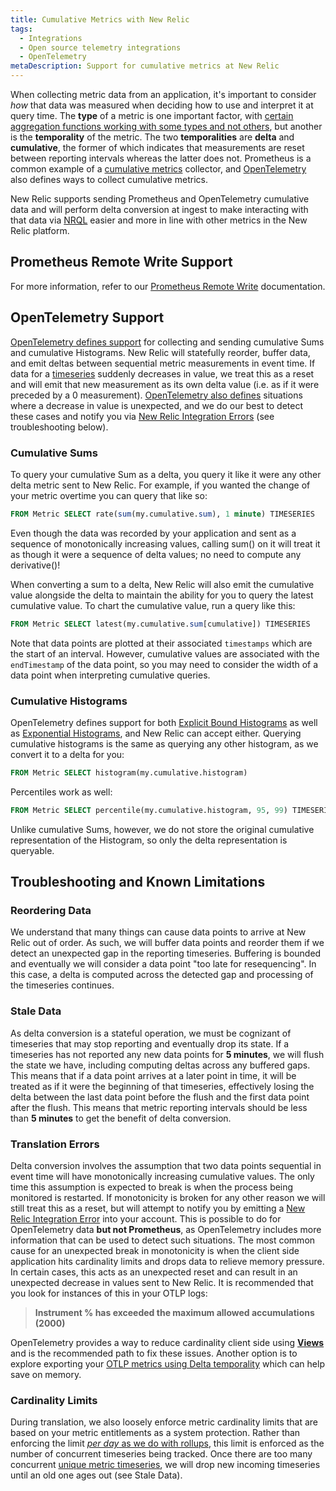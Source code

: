 ```yaml
---
title: Cumulative Metrics with New Relic
tags:
  - Integrations
  - Open source telemetry integrations
  - OpenTelemetry
metaDescription: Support for cumulative metrics at New Relic
---
```



When collecting metric data from an application, it's important to consider _how_ that data was measured when deciding how to use and interpret it at query time. The **type** of a metric is one important factor, with [certain aggregation functions working with some types and not others]([url](https://docs.newrelic.com/docs/data-apis/understand-data/metric-data/query-metric-data-type/#view-and-query)), but another is the **temporality** of the metric. The two **temporalities** are **delta** and **cumulative**, the former of which indicates that measurements are reset between reporting intervals whereas the latter does not. Prometheus is a common example of a [cumulative metrics](https://prometheus.io/docs/concepts/metric_types/) collector, and [OpenTelemetry](https://opentelemetry.io/docs/reference/specification/metrics/data-model/#temporality) also defines ways to collect cumulative metrics. 

New Relic supports sending Prometheus and OpenTelemetry cumulative data and will perform delta conversion at ingest to make interacting with that data via [NRQL](https://docs.newrelic.com/docs/query-your-data/nrql-new-relic-query-language/get-started/introduction-nrql-new-relics-query-language/) easier and more in line with other metrics in the New Relic platform. 

## Prometheus Remote Write Support

For more information, refer to our [Prometheus Remote Write](https://docs.newrelic.com/docs/infrastructure/prometheus-integrations/get-started/send-prometheus-metric-data-new-relic/) documentation.

## OpenTelemetry Support

[OpenTelemetry defines support](https://opentelemetry.io/docs/reference/specification/metrics/data-model/#metric-points) for collecting and sending cumulative Sums and cumulative Histograms. New Relic will statefully reorder, buffer data, and emit deltas between sequential metric measurements in event time. If data for a [timeseries](https://opentelemetry.io/docs/reference/specification/metrics/data-model/#timeseries-model) suddenly decreases in value, we treat this as a reset and will emit that new measurement as its own delta value (i.e. as if it were preceded by a 0 measurement). [OpenTelemetry also defines](https://opentelemetry.io/docs/reference/specification/metrics/data-model/#resets-and-gaps) situations where a decrease in value is unexpected, and we do our best to detect these cases and notify you via [New Relic Integration Errors](https://docs.newrelic.com/docs/data-apis/manage-data/nrintegrationerror/) (see troubleshooting below).

### Cumulative Sums

To query your cumulative Sum as a delta, you query it like it were any other delta metric sent to New Relic. For example, if you wanted the change of your metric overtime you can query that like so:

```sql
FROM Metric SELECT rate(sum(my.cumulative.sum), 1 minute) TIMESERIES
```

Even though the data was recorded by your application and sent as a sequence of monotonically increasing values, calling sum() on it will treat it as though it were a sequence of delta values; no need to compute any derivative()!

When converting a sum to a delta, New Relic will also emit the cumulative value alongside the delta to maintain the ability for you to query the latest cumulative value. To chart the cumulative value, run a query like this:

```sql
FROM Metric SELECT latest(my.cumulative.sum[cumulative]) TIMESERIES
```

Note that data points are plotted at their associated `timestamps` which are the start of an interval. However, cumulative values are associated with the `endTimestamp` of the data point, so you may need to consider the width of a data point when interpreting cumulative queries.


### Cumulative Histograms

OpenTelemetry defines support for both [Explicit Bound Histograms](https://opentelemetry.io/docs/reference/specification/metrics/data-model/#histogram) as well as [Exponential Histograms](https://opentelemetry.io/docs/reference/specification/metrics/data-model/#exponentialhistogram), and New Relic can accept either. Querying cumulative histograms is the same as querying any other histogram, as we convert it to a delta for you:

```sql
FROM Metric SELECT histogram(my.cumulative.histogram)
```

Percentiles work as well:

```sql
FROM Metric SELECT percentile(my.cumulative.histogram, 95, 99) TIMESERIES
```

Unlike cumulative Sums, however, we do not store the original cumulative representation of the Histogram, so only the delta representation is queryable.

## Troubleshooting and Known Limitations

### Reordering Data

We understand that many things can cause data points to arrive at New Relic out of order. As such, we will buffer data points and reorder them if we detect an unexpected gap in the reporting timeseries. Buffering is bounded and eventually we will consider a data point "too late for resequencing". In this case, a delta is computed across the detected gap and processing of the timeseries continues.

### Stale Data

As delta conversion is a stateful operation, we must be cognizant of timeseries that may stop reporting and eventually drop its state. If a timeseries has not reported any new data points for **5 minutes**, we will flush the state we have, including computing deltas across any buffered gaps. This means that if a data point arrives at a later point in time, it will be treated as if it were the beginning of that timeseries, effectively losing the delta between the last data point before the flush and the first data point after the flush. This means that metric reporting intervals should be less than **5 minutes** to get the benefit of delta conversion.

### Translation Errors

Delta conversion involves the assumption that two data points sequential in event time will have monotonically increasing cumulative values. The only time this assumption is expected to break is when the process being monitored is restarted. If monotonicity is broken for any other reason we will still treat this as a reset, but will attempt to notify you by emitting a [New Relic Integration Error](https://docs.newrelic.com/docs/data-apis/manage-data/nrintegrationerror/) into your account. This is possible to do for OpenTelemetry data **but not Prometheus**, as OpenTelemetry includes more information that can be used to detect such situations. The most common cause for an unexpected break in monotonicity is when the client side application hits cardinality limits and drops data to relieve memory pressure. In certain cases, this acts as an unexpected reset and can result in an unexpected decrease in values sent to New Relic. It is recommended that you look for instances of this in your OTLP logs:

> **Instrument % has exceeded the maximum allowed accumulations (2000)**

OpenTelemetry provides a way to reduce cardinality client side using [**Views**](https://opentelemetry.io/docs/reference/specification/metrics/sdk/#view) and is the recommended path to fix these issues. Another option is to explore exporting your [OTLP metrics using Delta temporality](https://opentelemetry.io/docs/reference/specification/metrics/sdk_exporters/otlp/#additional-configuration) which can help save on memory.

### Cardinality Limits

During translation, we also loosely enforce metric cardinality limits that are based on your metric entitlements as a system protection. Rather than enforcing the limit [_per day_ as we do with rollups](https://docs.newrelic.com/docs/data-apis/ingest-apis/metric-api/metric-api-limits-restricted-attributes/#violation-unique-timeseries), this limit is enforced as the number of concurrent timeseries being tracked. Once there are too many concurrent [unique metric timeseries](https://docs.newrelic.com/docs/data-apis/ingest-apis/metric-api/NRQL-high-cardinality-metrics/#what-why), we will drop new incoming timeseries until an old one ages out (see Stale Data).
